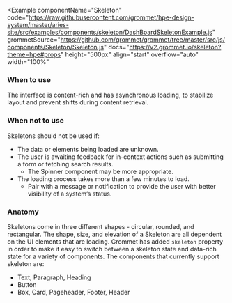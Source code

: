 
<Example
  componentName="Skeleton"
  code="https://raw.githubusercontent.com/grommet/hpe-design-system/master/aries-site/src/examples/components/skeleton/DashBoardSkeletonExample.js"
  grommetSource="https://github.com/grommet/grommet/tree/master/src/js/components/Skeleton/Skeleton.js"
  docs="https://v2.grommet.io/skeleton?theme=hpe#props"
  height="500px"
  align="start"
  overflow="auto"
  width="100%"
>
  <DashBoardSkeletonExample />
</Example>

### When to use
The interface is content-rich and has asynchronous loading, to stabilize layout and prevent shifts during content retrieval.

### When not to use
Skeletons should not be used if:
- The data or elements being loaded are unknown.
- The user is awaiting feedback for in-context actions such as submitting a form or fetching search results.
  - The Spinner component may be more appropriate.
- The loading process takes more than a few minutes to load.
  - Pair with a message or notification to provide the user with better visibility of a system’s status.

### Anatomy

<Example plain>
  <SkeletonAnatomy />
</Example>


Skeletons come in three different shapes - circular, rounded, and rectangular. The shape, size, and elevation of a Skeleton are all dependent on the UI elements that are loading. 
Grommet has added `skeleton` property in order to make it easy to switch between a skeleton state and data-rich state for a variety of components.
The components that currently support skeleton are:
- Text, Paragraph, Heading
- Button
- Box, Card, Pageheader, Footer, Header
